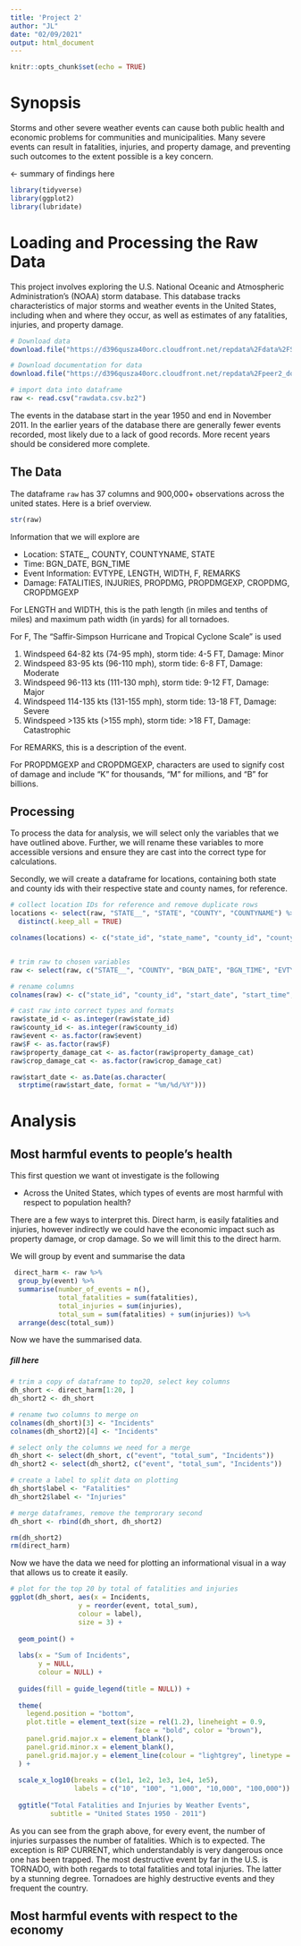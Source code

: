 ```yaml
---
title: 'Project 2'
author: "JL"
date: "02/09/2021"
output: html_document
---
```


```r
knitr::opts_chunk$set(echo = TRUE)
```

# Synopsis

Storms and other severe weather events can cause both public health and economic problems for communities and municipalities. Many severe events can result in fatalities, injuries, and property damage, and preventing such outcomes to the extent possible is a key concern.

########################### <- summary of findings here

```r
library(tidyverse)
library(ggplot2)
library(lubridate)
```

# Loading and Processing the Raw Data

This project involves exploring the U.S. National Oceanic and Atmospheric Administration's (NOAA) storm database. This database tracks characteristics of major storms and weather events in the United States, including when and where they occur, as well as estimates of any fatalities, injuries, and property damage.

```r
# Download data
download.file("https://d396qusza40orc.cloudfront.net/repdata%2Fdata%2FStormData.csv.bz2", "rawdata.csv.bz2")

# Download documentation for data
download.file("https://d396qusza40orc.cloudfront.net/repdata%2Fpeer2_doc%2Fpd01016005curr.pdf", "rawdata_documentation.pdf", mode = "wb")

# import data into dataframe
raw <- read.csv("rawdata.csv.bz2")
```

The events in the database start in the year 1950 and end in November 2011. In the earlier years of the database there are generally fewer events recorded, most likely due to a lack of good records. More recent years should be considered more complete.

## The Data

The dataframe `raw` has 37 columns and 900,000+ observations across the united states. Here is a brief overview.
```r
str(raw)
```

Information that we will explore are

- Location: STATE_, COUNTY, COUNTYNAME, STATE
- Time: BGN_DATE, BGN_TIME
- Event Information: EVTYPE, LENGTH, WIDTH, F, REMARKS
- Damage: FATALITIES, INJURIES, PROPDMG, PROPDMGEXP, CROPDMG, CROPDMGEXP

For LENGTH and WIDTH, this is the path length (in miles and tenths of miles) and maximum path width (in yards) for all tornadoes.

For F, The "Saffir-Simpson Hurricane and Tropical Cyclone Scale" is used

1. Windspeed 64-82 kts (74-95 mph), storm tide: 4-5 FT, Damage: Minor  
2. Windspeed 83-95 kts (96-110 mph), storm tide: 6-8 FT, Damage: Moderate  
3. Windspeed 96-113 kts (111-130 mph), storm tide: 9-12 FT, Damage: Major  
4. Windspeed 114-135 kts (131-155 mph), storm tide: 13-18 FT, Damage: Severe  
5. Windspeed >135 kts (>155 mph), storm tide: >18 FT, Damage: Catastrophic

For REMARKS, this is a description of the event.

For PROPDMGEXP and CROPDMGEXP, characters are used to signify cost of damage and include “K” for thousands, “M” for millions, and “B” for billions.

## Processing

To process the data for analysis, we will select only the variables that we have outlined above. Further, we will rename these variables to more accessible versions and ensure they are cast into the correct type for calculations. 

Secondly, we will create a dataframe for locations, containing both state and county ids with their respective state and county names, for reference.

```r
# collect location IDs for reference and remove duplicate rows
locations <- select(raw, "STATE__", "STATE", "COUNTY", "COUNTYNAME") %>%
  distinct(.keep_all = TRUE)

colnames(locations) <- c("state_id", "state_name", "county_id", "county_name")


# trim raw to chosen variables
raw <- select(raw, c("STATE__", "COUNTY", "BGN_DATE", "BGN_TIME", "EVTYPE", "LENGTH", "WIDTH", "F", "REMARKS", "FATALITIES", "INJURIES", "PROPDMG", "PROPDMGEXP", "CROPDMG", "CROPDMGEXP"))

# rename columns
colnames(raw) <- c("state_id", "county_id", "start_date", "start_time", "event", "length", "width", "F", "remarks", "fatalities", "injuries", "property_damage", "property_damage_cat", "crop_damage", "crop_damage_cat")

# cast raw into correct types and formats
raw$state_id <- as.integer(raw$state_id)
raw$county_id <- as.integer(raw$county_id)
raw$event <- as.factor(raw$event)
raw$F <- as.factor(raw$F)
raw$property_damage_cat <- as.factor(raw$property_damage_cat)
raw$crop_damage_cat <- as.factor(raw$crop_damage_cat)

raw$start_date <- as.Date(as.character(
  strptime(raw$start_date, format = "%m/%d/%Y")))
```

# Analysis

## Most harmful events to people's health

This first question we want ot investigate is the following

- Across the United States, which types of events are most harmful with respect to population health?

There are a few ways to interpret this. Direct harm, is easily fatalities and injuries, however indirectly we could have the economic impact such as property damage, or crop damage. So we will limit this to the direct harm.

We will group by event and summarise the data

```r
 direct_harm <- raw %>%
  group_by(event) %>%
  summarise(number_of_events = n(),
            total_fatalities = sum(fatalities),
            total_injuries = sum(injuries),
            total_sum = sum(fatalities) + sum(injuries)) %>%
  arrange(desc(total_sum))
```

Now we have the summarised data.

##### fill here

```r
# trim a copy of dataframe to top20, select key columns
dh_short <- direct_harm[1:20, ]
dh_short2 <- dh_short

# rename two columns to merge on
colnames(dh_short)[3] <- "Incidents"
colnames(dh_short2)[4] <- "Incidents"

# select only the columns we need for a merge
dh_short <- select(dh_short, c("event", "total_sum", "Incidents"))
dh_short2 <- select(dh_short2, c("event", "total_sum", "Incidents"))

# create a label to split data on plotting
dh_short$label <- "Fatalities"
dh_short2$label <- "Injuries"

# merge dataframes, remove the temprorary second
dh_short <- rbind(dh_short, dh_short2)

rm(dh_short2)
rm(direct_harm)
```

Now we have the data we need for plotting an informational visual in a way that allows us to create it easily.

```r

# plot for the top 20 by total of fatalities and injuries
ggplot(dh_short, aes(x = Incidents,
                 y = reorder(event, total_sum),
                 colour = label),
                 size = 3) + 
  
  geom_point() +
  
  labs(x = "Sum of Incidents",
       y = NULL,
       colour = NULL) +
  
  guides(fill = guide_legend(title = NULL)) +
  
  theme(
    legend.position = "bottom",
    plot.title = element_text(size = rel(1.2), lineheight = 0.9,
                               face = "bold", color = "brown"),
    panel.grid.major.x = element_blank(),
    panel.grid.minor.x = element_blank(),
    panel.grid.major.y = element_line(colour = "lightgrey", linetype = "dashed")
  ) + 
  
  scale_x_log10(breaks = c(1e1, 1e2, 1e3, 1e4, 1e5),
                labels = c("10", "100", "1,000", "10,000", "100,000")) +
  
  ggtitle("Total Fatalities and Injuries by Weather Events",
          subtitle = "United States 1950 - 2011")
```

As you can see from the graph above, for every event, the number of injuries surpasses the number of fatalities. Which is to expected. The exception is RIP CURRENT, which understandably is very dangerous once one has been trapped. The most destructive event by far in the U.S. is TORNADO, with both regards to total fatalities and total injuries. The latter by a stunning degree. Tornadoes are highly destructive events and they frequent the country.

## Most harmful events with respect to the economy